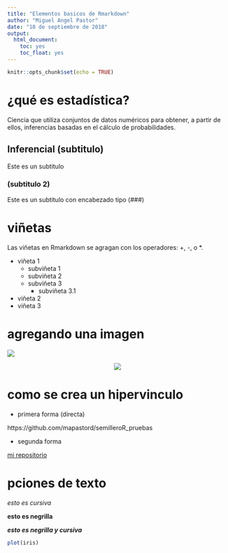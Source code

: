 ```yaml
---
title: "Elementos basicos de Rmarkdown"
author: "Miguel Angel Pastor"
date: "10 de septiembre de 2018"
output:
  html_document:
    toc: yes
    toc_float: yes
---
```


```r
knitr::opts_chunk$set(echo = TRUE)
```

# ¿qué es estadística?

Ciencia que utiliza conjuntos de datos numéricos para obtener, a partir de ellos, inferencias basadas en el cálculo de probabilidades.


## Inferencial (subtitulo)

Este es un subtitulo

### (subtitulo 2)


Este es un subtitulo con encabezado tipo (###)

# viñetas 

Las viñetas en Rmarkdown se agragan con los operadores: +, -, o *.

  + viñeta 1
      * subviñeta 1
      + subviñeta 2 
      - subviñeta 3
          * subviñeta 3.1
  - viñeta 2
  * viñeta 3
  
# agregando una imagen
  
  ![](nasa.png)
  
  
  <center>
  ![](nasa.png)
  </center>
  
# como se crea un hipervinculo 
  
  + primera forma (directa)
  
  https://github.com/mapastord/semilleroR_pruebas
  
  + segunda forma 
  
  [mi repositorio](https://github.com/mapastord/semilleroR_pruebas)
  
# pciones de texto 
  
  *esto es cursiva*
  
  **esto es negrilla**
  
  ***esto es negrilla y cursiva***
  
  
```r
plot(iris)

```
  
  
  